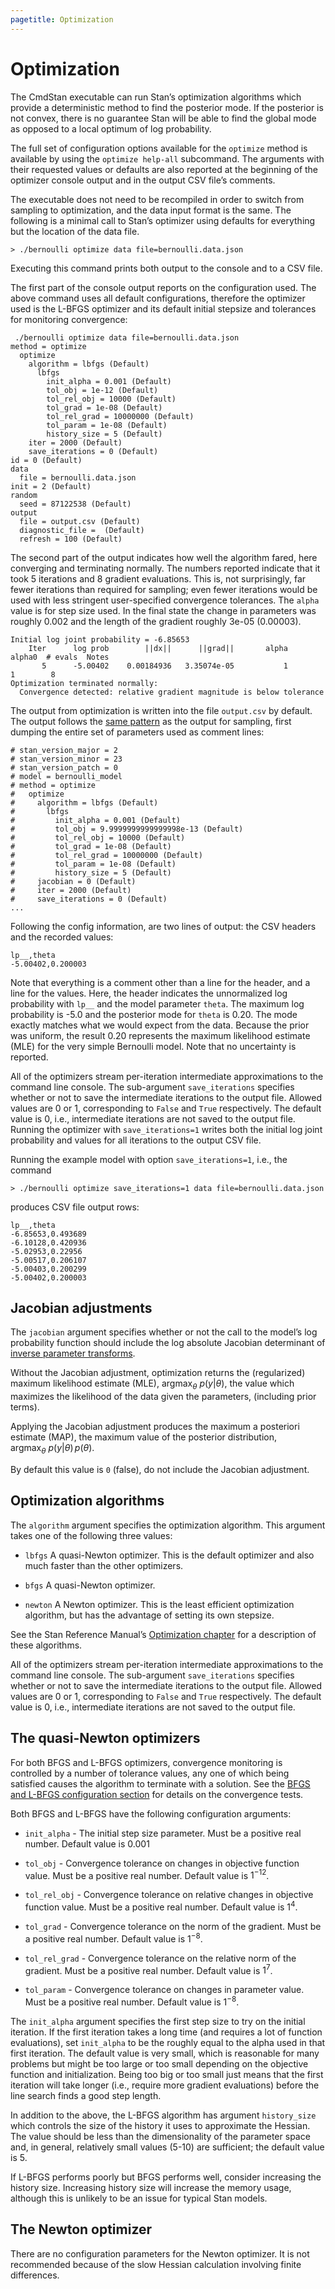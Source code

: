 ```yaml
---
pagetitle: Optimization
---
```


# Optimization

The CmdStan executable can run Stan’s optimization algorithms
which provide a deterministic method to find the posterior mode.
If the posterior is not convex, there is no guarantee Stan
will be able to find the global mode as opposed to a local optimum
of log probability.


The full set of configuration options available for the `optimize` method
is available by using the `optimize help-all` subcommand. The arguments
with their requested values or defaults are also reported at the beginning
of the optimizer console output and in the output CSV file's comments.

The executable does not need to be
recompiled in order to switch from sampling to optimization, and the
data input format is the same.
The following is a minimal call to
Stan's optimizer using defaults for everything but the location of the
data file.

```
> ./bernoulli optimize data file=bernoulli.data.json
```

Executing this command prints both output to the console and
to a CSV file.

The first part of the console output reports on the configuration used.
The above command uses all default configurations, therefore the optimizer
used is the L-BFGS optimizer and its default initial stepsize and
tolerances for monitoring convergence:
```
 ./bernoulli optimize data file=bernoulli.data.json
method = optimize
  optimize
    algorithm = lbfgs (Default)
      lbfgs
        init_alpha = 0.001 (Default)
        tol_obj = 1e-12 (Default)
        tol_rel_obj = 10000 (Default)
        tol_grad = 1e-08 (Default)
        tol_rel_grad = 10000000 (Default)
        tol_param = 1e-08 (Default)
        history_size = 5 (Default)
    iter = 2000 (Default)
    save_iterations = 0 (Default)
id = 0 (Default)
data
  file = bernoulli.data.json
init = 2 (Default)
random
  seed = 87122538 (Default)
output
  file = output.csv (Default)
  diagnostic_file =  (Default)
  refresh = 100 (Default)
```

The second part of the
output indicates how well the algorithm fared, here converging and
terminating normally. The numbers reported indicate that it took 5
iterations and 8 gradient evaluations.
This is, not surprisingly, far fewer iterations than required
for sampling; even fewer iterations would be used with less stringent
user-specified convergence tolerances.
The `alpha` value is for step size used.
In the final state the change in parameters was roughly $0.002$
and the length of the gradient roughly 3e-05 ($0.00003$).

```
Initial log joint probability = -6.85653
    Iter      log prob        ||dx||      ||grad||       alpha      alpha0  # evals  Notes
       5      -5.00402    0.00184936   3.35074e-05           1           1        8
Optimization terminated normally:
  Convergence detected: relative gradient magnitude is below tolerance
```

The output from optimization is written into the file
`output.csv` by default. The output follows the [same pattern](stan_csv_apdx.qmd)
as the output for sampling, first dumping the entire set of parameters
used as comment lines:

```
# stan_version_major = 2
# stan_version_minor = 23
# stan_version_patch = 0
# model = bernoulli_model
# method = optimize
#   optimize
#     algorithm = lbfgs (Default)
#       lbfgs
#         init_alpha = 0.001 (Default)
#         tol_obj = 9.9999999999999998e-13 (Default)
#         tol_rel_obj = 10000 (Default)
#         tol_grad = 1e-08 (Default)
#         tol_rel_grad = 10000000 (Default)
#         tol_param = 1e-08 (Default)
#         history_size = 5 (Default)
#     jacobian = 0 (Default)
#     iter = 2000 (Default)
#     save_iterations = 0 (Default)
...
```

Following the config information, are two lines of output:
the CSV headers and the recorded values:

```
lp__,theta
-5.00402,0.200003
```

Note that everything is a comment other than a line for the header,
and a line for the values. Here, the header indicates the unnormalized
log probability with `lp__` and the model parameter
`theta`. The maximum log probability is -5.0 and the posterior
mode for `theta` is 0.20. The mode exactly matches what we would
expect from the data.
Because the prior was uniform, the result 0.20 represents the maximum
likelihood estimate (MLE) for the very simple Bernoulli model. Note
that no uncertainty is reported.

All of the optimizers stream per-iteration intermediate approximations to the command line console.
The sub-argument `save_iterations` specifies whether or not to save
the intermediate iterations to the output file.
Allowed values are $0$ or $1$, corresponding to `False` and `True` respectively.
The default value is $0$, i.e., intermediate iterations are not saved to the output file.
Running the optimizer with `save_iterations=1` writes both
the initial log joint probability and values for all iterations to the output CSV file.

Running the example model with option `save_iterations=1`, i.e., the command
```
> ./bernoulli optimize save_iterations=1 data file=bernoulli.data.json
```
produces CSV file output rows:
```
lp__,theta
-6.85653,0.493689
-6.10128,0.420936
-5.02953,0.22956
-5.00517,0.206107
-5.00403,0.200299
-5.00402,0.200003
```


## Jacobian adjustments

The `jacobian` argument specifies whether or not the call to the model's
log probability function should include
the log absolute Jacobian determinant of
[inverse parameter transforms](https://mc-stan.org/docs/reference-manual/transforms.html).

Without the Jacobian adjustment, optimization
returns the (regularized) maximum likelihood estimate (MLE),
$\mathrm{argmax}_{\theta}\ p(y | \theta)$,
the value which maximizes the likelihood of the data given the parameters,
(including prior terms).

Applying the Jacobian adjustment produces the maximum a posteriori estimate (MAP),
the maximum value of the posterior distribution,
$\mathrm{argmax}_{\theta}\ p(y | \theta)\,p(\theta)$.


By default this value is `0` (false),
do not include the Jacobian adjustment.


## Optimization algorithms

The `algorithm` argument specifies the optimization algorithm.
This argument takes one of the following three values:

- `lbfgs` A quasi-Newton optimizer.  This is the default optimizer
and also much faster than the other optimizers.

- `bfgs` A quasi-Newton optimizer.

- `newton` A Newton optimizer.  This is the least efficient optimization algorithm,
but has the advantage of setting its own stepsize.

See the Stan Reference Manual's
[Optimization chapter](https://mc-stan.org/docs/reference-manual/optimization.html)
for a description of these algorithms.

All of the optimizers stream per-iteration intermediate approximations to the command line console.
The sub-argument `save_iterations` specifies whether or not to save
the intermediate iterations to the output file.
Allowed values are $0$ or $1$, corresponding to `False` and `True` respectively.
The default value is $0$, i.e., intermediate iterations are not saved to the output file.

## The quasi-Newton optimizers

For both BFGS and L-BFGS optimizers,
convergence monitoring is controlled by a number of tolerance values,
any one of which being satisfied causes the algorithm to terminate with a solution.
See the
[BFGS and L-BFGS configuration section](https://mc-stan.org/docs/reference-manual/optimization.html#bfgs-and-l-bfgs-configuration)
for details on the convergence tests.

Both BFGS and L-BFGS have the following configuration arguments:

- `init_alpha` - The initial step size parameter.
Must be a positive real number. Default value is $0.001$

- `tol_obj` - Convergence tolerance on changes in objective function value.
Must be a positive real number. Default value is $1^{-12}$.

- `tol_rel_obj` - Convergence tolerance on relative changes in objective function value.
Must be a positive real number. Default value is $1^{4}$.

- `tol_grad` - Convergence tolerance on the norm of the gradient.
Must be a positive real number. Default value is $1^{-8}$.

- `tol_rel_grad` - Convergence tolerance on the relative norm of the gradient.
Must be a positive real number. Default value is $1^{7}$.

- `tol_param` - Convergence tolerance on changes in parameter value.
Must be a positive real number. Default value is $1^{-8}$.

The `init_alpha` argument specifies the first step size to try on the initial iteration.
If the first iteration takes a long time (and requires a lot of function evaluations),
set `init_alpha` to be the roughly equal to the alpha used in that first iteration.
The default value is very small, which is reasonable for many problems but might be too large
or too small depending on the objective function and initialization.
Being too big or too small just means that the first iteration will take longer
(i.e., require more gradient evaluations) before the line search finds a good step length.

In addition to the above, the L-BFGS algorithm has argument `history_size`
which controls the size of the history it uses to approximate the Hessian.
The value should be less than the dimensionality of the parameter space and,
in general, relatively small values ($5$-$10$) are sufficient; the default value is $5$.

If L-BFGS performs poorly but BFGS performs well, consider increasing the history size.
Increasing history size will increase the memory usage,
although this is unlikely to be an issue for typical Stan models.

## The Newton optimizer

There are no configuration parameters for the Newton optimizer.
It is not recommended because of the slow Hessian calculation involving finite differences.
